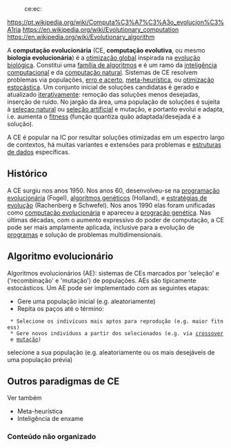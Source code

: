 :ce:ec:

https://pt.wikipedia.org/wiki/Computa%C3%A7%C3%A3o_evolucion%C3%A1ria
https://en.wikipedia.org/wiki/Evolutionary_computation
https://en.wikipedia.org/wiki/Evolutionary_algorithm

A '''computação evolucionária''' (CE, '''computação evolutiva''', ou mesmo '''biologia evolucionária''')
é a [[otimização global]] inspirada na [[evolução biológica]].
Constitui uma [[família de algoritmos]] e é um ramo da
[[inteligência computacional]] e da [[computação natural]].
Sistemas de CE resolvem problemas via populações, [[erro e acerto]],
[[meta-heurística]], ou [[otimização estocástica]].
Um conjunto inicial de soluções candidatas é gerado e atualizado [[progração estruturada|iterativamente]]: remoção das soluções menos desejadas, inserção de ruído.
No jargão da área, uma população de soluções é sujeita à [[seleçao natural]]
ou [[seleção artificial]] e mutação, e portanto
evolui e adapta, i.e. aumenta o [[fitness]] (função quantiza quão adaptada/desejada é a solução).

A CE é popular na IC por resultar soluções otimizadas
em um espectro largo de contextos, há muitas variantes e extensões para problemas e [[estruturas de dados]] específicas.


== Histórico ==
A CE surgiu nos anos 1950.
Nos anos 60, desenvolveu-se na [[programação evolucionária]] (Fogel), [[algoritmos genéticos]] (Holland),
e [[estratégias de evolução]] (Rachenberg e Schwefel).
Nos anos 1990 elas foram unificadas como [[computação evolucionária]] e apareceu a [[progração genética]].
Nas últimas décadas, com o aumento expressivo do poder de computação, a CE pode ser mais amplamente aplicada, inclusive para a evolução de [[POO|programas]] e solução de problemas multidimensionais.


== Algoritmo evolucionário ==
Algoritmos evolucionários (AE): sistemas de CEs marcados por 'seleção' e ('recombinação' e 'mutação') de populações.
AEs são tipicamente estocásticos.
Um AE pode ser implementado com as seguintes etapas:
* Gere uma população inicial (e.g. aleatoriamente)
* Repita os paços até o término:
  * Selecione os indivícuos mais aptos para reprodução (e.g. maior fitness)
  * Gere novos indivíduos a partir dos selecionados (e.g. via [[crossover]] e [[mutação]])


selecione a sua população (e.g. aleatoriamente ou os mais desejáveis de uma população prévia)


== Outros paradigmas de CE ==



Ver também
* Meta-heurística
* Inteligência de enxame


=== Conteúdo não organizado ===


